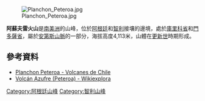 [[Image:Planchon_Peteroa.jpg|right]]

{{Coord|35|16|22|S|70|34|54|W|display=title}}

'''阿蘇夫雷火山'''是[[南美洲|南美洲]]的山峰，位於[[阿根廷|阿根廷]]和[[智利|智利]]接壤的邊境，處於[[庫里科省|庫里科省]]和[[門多薩省|門多薩省]]，屬於[[安第斯山脈|安第斯山脈]]的一部分，海拔高度4,113米，山體在[[更新世|更新世]]時期形成。

==參考資料==
* [https://www.volcanesdechile.net/cv-planchon-peteroa Planchon Peteroa - Volcanes de Chile]
* [http://www.wikiexplora.com/Volc%C3%A1n_Azufre_(Peteroa) Volcán Azufre (Peteroa) - Wikiexplora]

{{Argentina-geo-stub}}
{{Chile-geo-stub}}
[[Category:阿根廷山峰|Category:阿根廷山峰]]
[[Category:智利山峰|Category:智利山峰]]